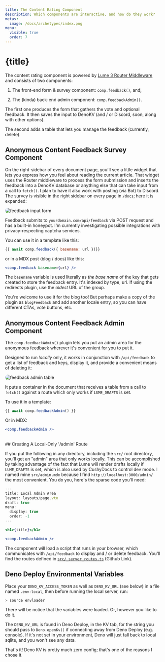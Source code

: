 ```yaml
---
title: The Content Rating Component
description: Which components are interactive, and how do they work?
metas:
  image: /docs/archetypes/index.png
menu:
  visible: true
  order: 7
---
```


# {title}

The content rating component is powered by [Lume 3 Router Middleware](/docs/middleware/) 
and consists of two components:

 1. The front-end form & survey component: `comp.feedback()`, and, 
 
 2. The (kinda) back-end admin component: `comp.feedbackAdmin()`. 

The first one produces the form that gathers the vote and optional 
feedback. It then saves the input to DenoKV (and / or Discord, soon,
along with other options).

The second adds a table that lets you manage the feedback (currently, 
delete).

## Anonymous Content Feedback Survey Component

On the right-sidebar of every document page, you'll see a little widget
that lets you express how you feel about reading the current article. That 
widget uses the Router middleware to process the form submission and inserts 
the feedback into a DenoKV database or anything else that can take input from 
a call to `fetch()`. I plan to have it also work with posting (via Bot) to 
Discord. The survey is visible in the right sidebar on every page in `/docs`;
here it is expanded:

<img 
  src="/uploads/content/feedback-input.png" 
  alt="feedback input form" 
  title="Expanded view of the feedback form" 
  style="border-radius: 1em"
  />

Feedback submits to `yourdomain.com/api/feedback` via POST request and has a 
built-in honeypot. I'm currently investigating possible integrations
with privacy-respecting captcha services.

You can use it in a template like this:

```js
{{ await comp.feedback({ basename: url })}}
```
or in a MDX post (blog / docs) like this:

```jsx
<comp.feedback basename={url} />
```

The `basename` variable is used literally as _the base name_ of the key
that gets created to store the feedback entry. It's indexed by type, 
url. If using the redirects plugin, use the _oldest_ URL of the
group.

You're welcome to use it for the blog too! But perhaps make a copy of 
the plugin as `blogFeedback` and add another locale entry, so you can
have different CTAs, vote buttons, etc. 

## Anonymous Content Feedback Admin Component

The `comp.feedbackAdmin()` plugin lets you put an admin area for the 
anonymous feedback wherever it's convenient for you to put it. 

Designed to run _locally_ only, it works in conjunction with `/api/feedback` 
to get a list of feedback and keys, display it, and provide a convenient means
of deleting it:

<img 
  src="/uploads/content/feedback-admin.png" 
  alt="feedback admin table" 
  title="Bare bones, but sufficient."
  style="border-radius: 1em;" 
  />

It puts a container in the document that receives a table from a 
call to `fetch()` against a route which only works if `LUME_DRAFTS`
is set.

To use it in a template:

```js
{{ await comp.feedbackAdmin() }}
```

Or in MDX:

```jsx
<comp.feedbackAdmin />
```

<br />
## Creating A Local-Only '/admin' Route

If you put the following in any directory, including the `src/` root directory,
you'll get an "admin" area that only works locally. This can be accomplished by
taking advantage of the fact that Lume will render drafts locally if `LUME_DRAFTS`
is set, which is also used by CushyDocs to control dev mode. I named mine `src/admin.mdx`
because I find `http://localhost:3000/admin/` the most convenient. You do you, here's
the sparse code you'll need:

```jsx
---
title: Local Admin Area
layout: layouts/page.vto
draft: true
menu:
  display: true
  order: -1
---

<h1>{title}</h1>

<comp.feedbackAdmin />
```

The component will load a script that runs in your browser, which communicates with 
`/api/feedback` to display and / or delete feedback. You'll find the routes defined
in [`src/_server_routes.ts`](https://github.com/timthepost/cushytext/blob/main/src/_server_routes.ts)
(Github Link).

## Deno Deploy Environmental Variables

Place your `DENO_KV_ACCESS_TOKEN` as well as `DENO_KV_URL` (see below) in a file named 
`.env-local`, then before running the local server, run:

```bash
> source envloader
```

There will be notice that the variables were loaded. Or, however you like to do it.

The `DENO_KV_URL` is found in Deno Deploy, in the KV tab, for the string you should
pass to `Deno.openKv()` if connecting away from Deno Deploy (e.g. console). If it's 
not set in your environment, Deno will just fall back to local sqlite, and you won't
see any data. 

That's it! Deno KV is pretty much zero config; that's one of the reasons I chose it.
